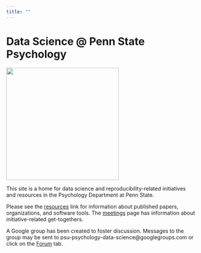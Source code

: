 ```yaml
---
title: ""
---
```


# Data Science @ Penn State Psychology

<img src="https://www.analyticsvidhya.com/wp-content/uploads/2015/12/d5.jpg" width=300px>

This site is a home for data science and reproducibility-related initiatives and resources in the Psychology Department at Penn State.

Please see the [resources](resources.html) link for information about published papers, organizations, and software tools. The [meetings](meetings.html) page has information about initiative-related get-togethers.

A Google group has been created to foster discussion. Messages to the group may be sent to psu-psychology-data-science@googlegroups.com or click on the [Forum](forum.html) tab.